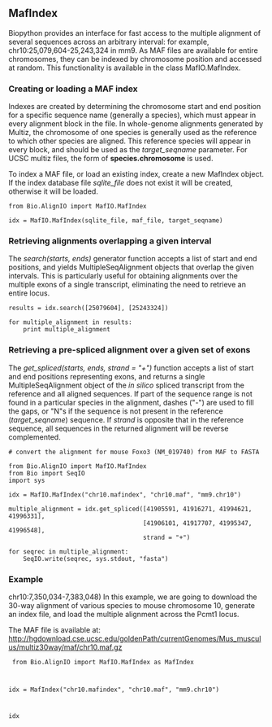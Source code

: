 
==MafIndex==
Biopython provides an interface for fast access to the multiple alignment of several sequences across an arbitrary interval: for example, chr10:25,079,604-25,243,324 in mm9.  As MAF files are available for entire chromosomes, they can be indexed by chromosome position and accessed at random.  This functionality is available in the class MafIO.MafIndex.

===Creating or loading a MAF index===

Indexes are created by determining the chromosome start and end position for a specific sequence name (generally a species), which must appear in every alignment block in the file.  In whole-genome alignments generated by Multiz, the chromosome of one species is generally used as the reference to which other species are aligned.  This reference species will appear in every block, and should be used as the ''target_seqname'' parameter.  For UCSC multiz files, the form of '''species.chromosome''' is used.

To index a MAF file, or load an existing index, create a new MafIndex object.  If the index database file ''sqlite_file'' does not exist it will be created, otherwise it will be loaded.

<pre>
from Bio.AlignIO import MafIO.MafIndex

idx = MafIO.MafIndex(sqlite_file, maf_file, target_seqname)
</pre>

===Retrieving alignments overlapping a given interval===

The ''search(starts, ends)'' generator function accepts a list of start and end positions, and yields MultipleSeqAlignment objects that overlap the given intervals.  This is particularly useful for obtaining alignments over the multiple exons of a single transcript, eliminating the need to retrieve an entire locus.

<pre>
results = idx.search([25079604], [25243324])

for multiple_alignment in results:
    print multiple_alignment
</pre>

===Retrieving a pre-spliced alignment over a given set of exons===

The ''get_spliced(starts, ends, strand = "+")'' function accepts a list of start and end positions representing exons, and returns a single MultipleSeqAlignment object of the ''in silico'' spliced transcript from the reference and all aligned sequences.  If part of the sequence range is not found in a particular species in the alignment, dashes ("-") are used to fill the gaps, or "N"s if the sequence is not present in the reference (''target_seqname'') sequence.  If ''strand'' is opposite that in the reference sequence, all sequences in the returned alignment will be reverse complemented.

<pre>
# convert the alignment for mouse Foxo3 (NM_019740) from MAF to FASTA

from Bio.AlignIO import MafIO.MafIndex
from Bio import SeqIO
import sys

idx = MafIO.MafIndex("chr10.mafindex", "chr10.maf", "mm9.chr10")

multiple_alignment = idx.get_spliced([41905591, 41916271, 41994621, 41996331],
                                     [41906101, 41917707, 41995347, 41996548],
                                     strand = "+")

for seqrec in multiple_alignment:
    SeqIO.write(seqrec, sys.stdout, "fasta")
</pre>

===Example===
chr10:7,350,034-7,383,048)
In this example, we are going to download the 30-way alignment of various species to mouse chromosome 10, generate an index file, and load the multiple alignment across the Pcmt1 locus.

The MAF file is available at:
http://hgdownload.cse.ucsc.edu/goldenPath/currentGenomes/Mus_musculus/multiz30way/maf/chr10.maf.gz

<code>
from Bio.AlignIO import MafIO.MafIndex as MafIndex

idx = MafIndex("chr10.mafindex", "chr10.maf", "mm9.chr10")

idx